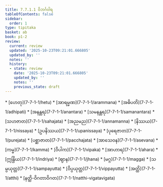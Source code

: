 ```yaml
---
title: 7.7.1.1 ဝိဘင်္ဂဝါရ
tableOfContents: false
sidebar:
  order: 1
type: tipitaka
basket: ab
book: p1-2
review:
  current: review
  updated: '2025-10-23T09:21:01.666805'
  updated_by: ''
  notes: ''
  history:
  - state: review
    date: '2025-10-23T09:21:01.666805'
    updated_by: ''
    notes: ''
    previous_state: draft
---
```



<ReviewStatus review={frontmatter.review} showDetails={true} />

<HypothesisAnnotation frontmatter={frontmatter} />

<DynamicBreadcrumb />



<TableOfContents book="p1-2" section="7.7.1.1">
* [ဟေတု](7-7-1-1/hetu)
* [အာရမ္မဏ](7-7-1-1/arammana)
* [အဓိပတိ](7-7-1-1/adhipati)
* [အနန္တရ](7-7-1-1/anantara)
* [သမနန္တရ](7-7-1-1/samanantara)
* [သဟဇာတ](7-7-1-1/sahajata)
* [အညမည](7-7-1-1/annamanna)
* [နိဿယ](7-7-1-1/nissaya)
* [ဥပနိဿယ](7-7-1-1/upanissaya)
* [ပုရေဇာတ](7-7-1-1/purejata)
* [ပစ္ဆာဇာတ](7-7-1-1/pacchajata)
* [အာသေဝန](7-7-1-1/asevana)
* [ကမ္မ](7-7-1-1/kamma)
* [ဝိပါက](7-7-1-1/vipaka)
* [အာဟာရ](7-7-1-1/ahara)
* [ဣန္ဒြိယ](7-7-1-1/indriya)
* [ဈာန](7-7-1-1/jhana)
* [မဂ္ဂ](7-7-1-1/magga)
* [သမ္ပယုတ္တ](7-7-1-1/sampayutta)
* [ဝိပ္ပယုတ္တ](7-7-1-1/vippayutta)
* [အတ္ထိ](7-7-1-1/atthi)
* [နတ္ထိ-ဝိဂတာဝိဂတ](7-7-1-1/natthi-vigatavigata)
</TableOfContents>